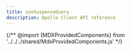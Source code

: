 ```yaml
---
title: useSuspenseQuery
description: Apollo Client API reference
---
```


{/** @import {MDXProvidedComponents} from '../../../shared/MdxProvidedComponents.js' */}


<FunctionDetails
  canonicalReference="@apollo/client!useSuspenseQuery.DocumentationTypes.useSuspenseQuery:function(1)"
  headingLevel={2}
/>
